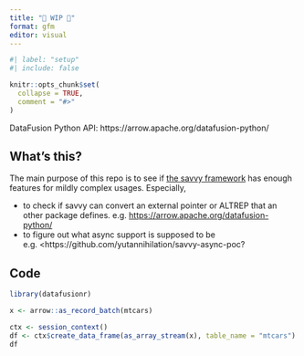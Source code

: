 ```yaml
---
title: "🚧 WIP 🚧"
format: gfm
editor: visual
---
```


```r
#| label: "setup"
#| include: false

knitr::opts_chunk$set(
  collapse = TRUE,
  comment = "#>"
)
```

DataFusion Python API: https://arrow.apache.org/datafusion-python/

## What's this?

The main purpose of this repo is to see if [the savvy framework](https://github.com/yutannihilation/savvy) has enough features for mildly complex usages. Especially,

* to check if savvy can convert an external pointer or ALTREP that an other package defines. e.g. <https://arrow.apache.org/datafusion-python/>
* to figure out what async support is supposed to be e.g. <https://github.com/yutannihilation/savvy-async-poc?

## Code

```r
library(datafusionr)

x <- arrow::as_record_batch(mtcars)

ctx <- session_context()
df <- ctx$create_data_frame(as_array_stream(x), table_name = "mtcars")
df
```

